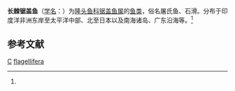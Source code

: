 {{Speciesbox
| genus = Duymaeria
| species = flagellifera
| authority = (Cuvier et Valenciennes, 1839)<ref name='id7720'>{{cite web| url =http://www.bioinfo.cn/db05/BjdwSpecies.php?action=view&id=7720| title =长棘锯盖鱼| work =《中国动物物种编目数据库》| publisher =中国科学院微生物研究所| author =中国科学院动物研究所| accessdate =2009-04-16| deadurl =yes| archiveurl =https://web.archive.org/web/20160305041900/http://www.bioinfo.cn/db05/BjdwSpecies.php?action=view&id=7720| archivedate =2016-03-05}}</ref>
}}

'''长棘锯盖鱼'''（[[学名|学名]]：{{lang|la|''Duymaeria flagellifera''}}）为[[隆头鱼科|隆头鱼科]][[锯盖鱼属|锯盖鱼属]]的[[鱼类|鱼类]]，俗名屠氏鱼、石滑。分布于印度洋非洲东岸至太平洋中部、北至日本以及南海诸岛、广东沿海等。<ref name='id7720'/>

== 参考文献 ==
{{reflist}}

{{taxonbar}}

[[Category:1839年描述的鱼类|C]]
[[Category:锯盖鱼属|flagellifera]]


{{鱸形目小作品}}